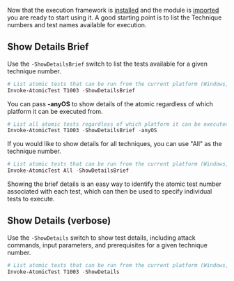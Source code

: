 
Now that the execution framework is [installed](/invoke-atomicredteam/getting-started) and the module is [imported](/invoke-atomicredteam/import-module) you are ready to start using it. A good starting point is to list the Technique numbers and test names available for execution.

## Show Details Brief

Use the `-ShowDetailsBrief` switch to list the tests available for a given technique number.

```powershell
# List atomic tests that can be run from the current platform (Windows,Linux,macOS)
Invoke-AtomicTest T1003 -ShowDetailsBrief
```

<Callout emoji="ℹ️">
  You can pass <b>-anyOS</b> to show details of the atomic regardless of which
  platform it can be executed from.
</Callout>

```powershell
# List all atomic tests regardless of which platform it can be executed from
Invoke-AtomicTest T1003 -ShowDetailsBrief -anyOS
```

If you would like to show details for all techniques, you can use "All" as the technique number.

```powershell
# List atomic tests that can be run from the current platform (Windows,Linux,macOS)
Invoke-AtomicTest All -ShowDetailsBrief
```

Showing the brief details is an easy way to identify the atomic test number associated with each test, which can then be used to specify individual tests to execute.

## Show Details (verbose)

Use the `-ShowDetails` switch to show test details, including attack commands, input parameters, and prerequisites for a given technique number.

```powershell
# List atomic tests that can be run from the current platform (Windows,Linux,macOS)
Invoke-AtomicTest T1003 -ShowDetails
```
